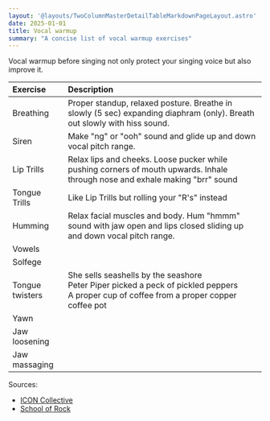```yaml
---
layout: '@layouts/TwoColumnMasterDetailTableMarkdownPageLayout.astro'
date: 2025-01-01
title: Vocal warmup
summary: "A concise list of vocal warmup exercises"
---
```


Vocal warmup before singing not only protect your singing voice but also improve it.

|Exercise|Description|
|:---|:---|
|Breathing|Proper standup, relaxed posture. Breathe in slowly (5 sec) expanding diaphram (only). Breath out slowly with hiss sound.|
|Siren|Make "ng" or "ooh" sound and glide up and down vocal pitch range.|
|Lip Trills|Relax lips and cheeks. Loose pucker while pushing corners of mouth upwards. Inhale through nose and exhale making "brr" sound|
|Tongue Trills|Like Lip Trills but rolling your "R's" instead|
|Humming|Relax facial muscles and body. Hum "hmmm" sound with jaw open and lips closed sliding up and down vocal pitch range.|
|Vowels||
|Solfege||
|Tongue twisters|She sells seashells by the seashore<br />Peter Piper picked a peck of pickled peppers<br />A proper cup of coffee from a proper copper coffee pot|
|Yawn||
|Jaw loosening||
|Jaw massaging||

Sources:
* [ICON Collective](https://www.iconcollective.edu/best-vocal-warm-ups)
* [School of Rock](https://www.schoolofrock.com/resources/vocals/9-best-vocal-warm-ups-for-singers)
